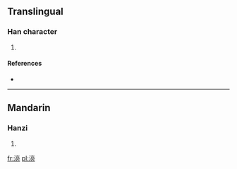 ==Translingual==

===Han character===
{{Han char|rn=85|rad=水|as=09|sn=12|four=3011<sub>2</sub>|canj=水卜口山 (EYRU)}}

# {{defn|Han|sort=水09}}

====References====
* {{Han ref|kx=0639.111|dkj=17906|dj=1045.240|hdz=31683.110|uh=6E78|ud=28280|bh=DA4E|bd=55886}}

----

==Mandarin==

===Hanzi===
{{cmn-hanzi|pin=[[liàng]] ([[liang4]])|wg=liang<sup>4</sup>}}

# {{defn|Mandarin|sort=水09}}

[[fr:湸]]
[[pl:湸]]
